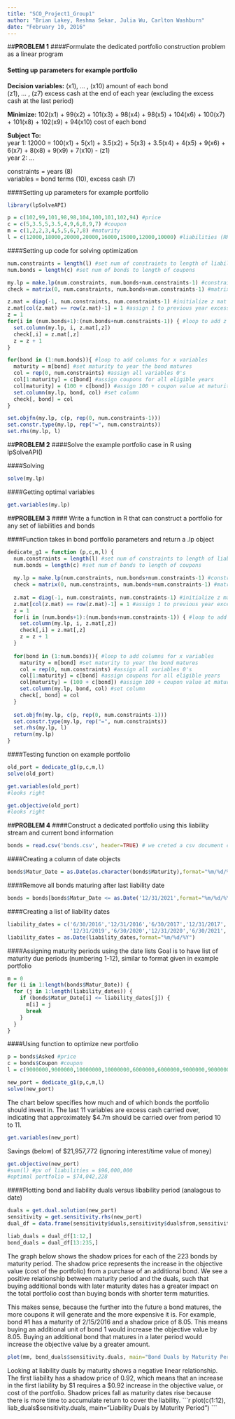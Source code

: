 ```yaml
---
title: "SCO_Project1_Group1"
author: "Brian Lakey, Reshma Sekar, Julia Wu, Carlton Washburn"
date: "February 10, 2016"
---
```



##**PROBLEM 1**
####Formulate the dedicated portfolio construction problem as a linear program  

#### Setting up parameters for example portfolio  

**Decision variables:** (x1), ... , (x10) amount of each bond  
                    (z1), ... , (z7) excess cash at the end of each year (excluding the excess cash at the                                         last period)  

**Minimize:** 102(x1) + 99(x2) + 101(x3) + 98(x4) + 98(x5) + 104(x6) + 100(x7) + 101(x8) + 102(x9) + 94(x10)
 cost of each bond

**Subject To:**  
 year 1: 12000 = 100(x1) + 5(x1) + 3.5(x2) + 5(x3) + 3.5(x4) + 4(x5) + 9(x6) + 6(x7) + 8(x8) + 9(x9) + 7(x10) - (z1)  
 year 2: ...  

constraints = years (8)  
variables = bond terms (10), excess cash (7)  

####Setting up parameters for example portfolio
```r
library(lpSolveAPI)

p = c(102,99,101,98,98,104,100,101,102,94) #price
c = c(5,3.5,5,3.5,4,9,6,8,9,7) #coupon
m = c(1,2,2,3,4,5,5,6,7,8) #maturity
l = c(12000,18000,20000,20000,16000,15000,12000,10000) #liabilities (RHS)
```

####Setting up code for solving optimization
```r
num.constraints = length(l) #set num of constraints to length of liabilities
num.bonds = length(c) #set num of bonds to length of coupons

my.lp = make.lp(num.constraints, num.bonds+num.constraints-1) #constraints, variables
check = matrix(0, num.constraints, num.bonds+num.constraints-1) #matrix to check that values are correctly inputted

z.mat = diag(-1, num.constraints, num.constraints-1) #initialize z mat and assign -1 to current year excess cash
z.mat[col(z.mat) == row(z.mat)-1] = 1 #assign 1 to previous year excess cash
z = 1
for(i in (num.bonds+1):(num.bonds+num.constraints-1)) { #loop to add z's to columns
  set.column(my.lp, i, z.mat[,z])
  check[,i] = z.mat[,z]
  z = z + 1
}

for(bond in (1:num.bonds)){ #loop to add columns for x variables
  maturity = m[bond] #set maturity to year the bond matures
  col = rep(0, num.constraints) #assign all variables 0's
  col[1:maturity] = c[bond] #assign coupons for all eligible years
  col[maturity] = (100 + c[bond]) #assign 100 + coupon value at maturity
  set.column(my.lp, bond, col) #set column
  check[, bond] = col
}

set.objfn(my.lp, c(p, rep(0, num.constraints-1)))
set.constr.type(my.lp, rep("=", num.constraints))
set.rhs(my.lp, l)
```

  
##**PROBLEM 2**
####Solve the example portfolio case in R using lpSolveAPI() 
  
####Solving
```r
solve(my.lp)
```
  
####Getting optimal variables
```r
get.variables(my.lp)
```

    
##**PROBLEM 3**
#### Write a function in R that can construct a portfolio for any set of liabilities and bonds  

####Function takes in bond portfolio parameters and return a .lp object
```r
dedicate_g1 = function (p,c,m,l) {
  num.constraints = length(l) #set num of constraints to length of liabilities
  num.bonds = length(c) #set num of bonds to length of coupons
  
  my.lp = make.lp(num.constraints, num.bonds+num.constraints-1) #constraints, variables
  check = matrix(0, num.constraints, num.bonds+num.constraints-1) #matrix to check that values are correctly inputted
  
  z.mat = diag(-1, num.constraints, num.constraints-1) #initialize z mat and assign -1 to current year excess cash
  z.mat[col(z.mat) == row(z.mat)-1] = 1 #assign 1 to previous year excess cash
  z = 1
  for(i in (num.bonds+1):(num.bonds+num.constraints-1)) { #loop to add z's to columns
    set.column(my.lp, i, z.mat[,z])
    check[,i] = z.mat[,z]
    z = z + 1
  }
  
  for(bond in (1:num.bonds)){ #loop to add columns for x variables
    maturity = m[bond] #set maturity to year the bond matures
    col = rep(0, num.constraints) #assign all variables 0's
    col[1:maturity] = c[bond] #assign coupons for all eligible years
    col[maturity] = (100 + c[bond]) #assign 100 + coupon value at maturity
    set.column(my.lp, bond, col) #set column
    check[, bond] = col
  }
  
  set.objfn(my.lp, c(p, rep(0, num.constraints-1)))
  set.constr.type(my.lp, rep("=", num.constraints))
  set.rhs(my.lp, l)
  return(my.lp)
}
```

####Testing function on example portfolio
```r
old_port = dedicate_g1(p,c,m,l)
solve(old_port)
```

```r
get.variables(old_port)
#looks right
```

```r
get.objective(old_port)
#looks right
```

  
##**PROBLEM 4**
####Construct a dedicated portfolio using this liability stream and current bond information  

```r
bonds = read.csv('bonds.csv', header=TRUE) # we creted a csv document containing all of the important bond fields from the provided website
```

####Creating a column of date objects
```r
bonds$Matur_Date = as.Date(as.character(bonds$Maturity),format="%m/%d/%Y")
```

####Remove all bonds maturing after last liability date
```r
bonds = bonds[bonds$Matur_Date <= as.Date('12/31/2021',format="%m/%d/%Y"),]
```

####Creating a list of liability dates
```r
liability_dates = c('6/30/2016','12/31/2016','6/30/2017','12/31/2017','6/30/2018','12/31/2018','6/30/2019',
                    '12/31/2019','6/30/2020','12/31/2020','6/30/2021','12/31/2021')
liability_dates = as.Date(liability_dates,format="%m/%d/%Y")
```

####Assigning maturity periods using the date lists
Goal is to have list of maturity due periods (numbering 1-12), similar to format given in example portfolio
```r
m = 0
for (i in 1:length(bonds$Matur_Date)) {
  for (j in 1:length(liability_dates)) {
    if (bonds$Matur_Date[i] <= liability_dates[j]) {
      m[i] = j
      break
    }
  }
}
```

####Using function to optimize new portfolio
```r
p = bonds$Asked #price
c = bonds$Coupon #coupon
l = c(9000000,9000000,10000000,10000000,6000000,6000000,9000000,9000000,10000000,10000000,5000000,3000000) #liabilities (RHS)

new_port = dedicate_g1(p,c,m,l)
solve(new_port)
```

The chart below specifies how much and of which bonds the portfolio should invest in. The last 11 variables are excess cash carried over, indicating that approximately $4.7m should be carried over from period 10 to 11.
```r
get.variables(new_port)
```

Savings (below) of $21,957,772 (ignoring interest/time value of money)
```r
get.objective(new_port)
#sum(l) #pv of liabilities = $96,000,000
#optimal portfolio = $74,042,228
```

####Plotting bond and liability duals versus libability period (analagous to date)
```r

duals = get.dual.solution(new_port)
sensitivity = get.sensitivity.rhs(new_port)
dual_df = data.frame(sensitivity$duals,sensitivity$dualsfrom,sensitivity$dualstill)

liab_duals = dual_df[1:12,]
bond_duals = dual_df[13:235,]

```

The graph below shows the shadow prices for each of the 223 bonds by maturity period. The shadow price represents the increase in the objective value (cost of the portfolio) from a purchase of an additional bond. We see a positive relationship between maturity period and the duals, such that buying additional bonds with later maturity dates has a greater impact on the total portfolio cost than buying bonds with shorter term maturities.

This makes sense, because the further into the future a bond matures, the more coupons it will generate and the more expensive it is. For example, bond #1 has a maturity of 2/15/2016 and a shadow price of 8.05. This means buying an additional unit of bond 1 would increase the objective value by 8.05.  Buying an additional bond that matures in a later period would increase the objective value by a greater amount.
```r
plot(mm, bond_duals$sensitivity.duals, main="Bond Duals by Maturity Period")
```

Looking at liability duals by maturity shows a negative linear relationship. The first liability has a shadow price of 0.92, which means that an increase in the first liability by $1 requires a $0.92 increase in the objective value, or cost of the portfolio. Shadow prices fall as maturity dates rise because there is more time to accumulate return to cover the liability.
```r
plot(c(1:12), liab_duals$sensitivity.duals, main="Liability Duals by Maturity Period")
```
